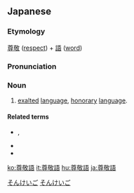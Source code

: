 ==Japanese==
{{ja-kanjitab|そん|けい|ご|yomi=on}}
{{wikipedia|Japanese honorifics}}
{{wikipedia|lang=ja|敬語}}

===Etymology===
[[尊敬]] ([[respect]]) + [[語]] ([[word]])

===Pronunciation===
{{ja-pron|そんけいご|y=o}}

===Noun===
{{ja-noun|そんけいご}}

# [[exalt]]ed [[language]], [[honorary]] [[language]].

====Related terms====
* {{ja-r|謙譲語|けんじょうご}}, {{ja-r|謙遜語|けんそんご}}
* {{ja-r|丁寧語|ていねいご}}
* {{ja-r|敬語|けいご}}

[[Category:ja:Grammar|そんけいご]]
[[Category:ja:Linguistics|そんけいご]]

[[ko:尊敬語]]
[[it:尊敬語]]
[[hu:尊敬語]]
[[ja:尊敬語]]